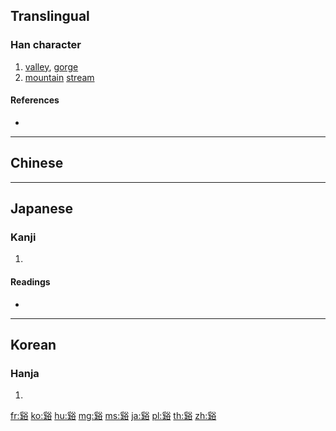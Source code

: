 {{character info/new}}
{{also|溪}}
==Translingual==

===Han character===
{{Han char|rn=150|rad=谷|as=10|sn=17|four=28468|canj=BKCOR|ids=⿰奚谷}}

# [[valley]], [[gorge]]
# [[mountain]] [[stream]]

====References====
* {{Han ref|kx=1190.210|dkj=36219|dj=1653.200|hdz=63905.080|uh=8C3F|ud=35903|bh=C1C6|bd=49606}}

----

==Chinese==
{{zh-see|溪|v}}

----

==Japanese==

===Kanji===
{{ja-kanji|grade=|rs=谷10}}

# {{defn|lang=ja|sort=谷10}}

====Readings====
* {{ja-readings|on=[[けい]] (kei), [[かい]] (kai)|kun=[[たにがわ]] (tanigawa)|nanori=}}

----

==Korean==

===Hanja===
{{ko-hanja|hangeul=계|eumhun=|rv=gye|mr=kye|y=kyey}}

# {{defn|lang=ko|sort=谷10}}

[[fr:谿]]
[[ko:谿]]
[[hu:谿]]
[[mg:谿]]
[[ms:谿]]
[[ja:谿]]
[[pl:谿]]
[[th:谿]]
[[zh:谿]]